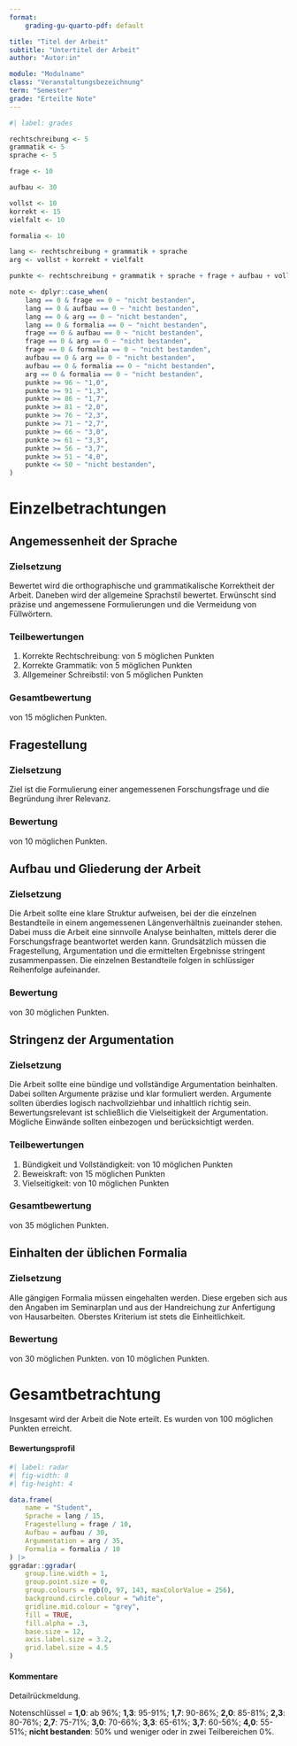 ```yaml
---
format:
    grading-gu-quarto-pdf: default

title: "Titel der Arbeit"
subtitle: "Untertitel der Arbeit"
author: "Autor:in"

module: "Modulname"
class: "Veranstaltungsbezeichnung"
term: "Semester"
grade: "Erteilte Note"
---
```


```r
#| label: grades

rechtschreibung <- 5
grammatik <- 5
sprache <- 5

frage <- 10

aufbau <- 30

vollst <- 10
korrekt <- 15
vielfalt <- 10

formalia <- 10

lang <- rechtschreibung + grammatik + sprache
arg <- vollst + korrekt + vielfalt

punkte <- rechtschreibung + grammatik + sprache + frage + aufbau + vollst + korrekt + vielfalt + formalia

note <- dplyr::case_when(
	lang == 0 & frage == 0 ~ "nicht bestanden",
	lang == 0 & aufbau == 0 ~ "nicht bestanden",
	lang == 0 & arg == 0 ~ "nicht bestanden",
	lang == 0 & formalia == 0 ~ "nicht bestanden",
	frage == 0 & aufbau == 0 ~ "nicht bestanden",
	frage == 0 & arg == 0 ~ "nicht bestanden",
	frage == 0 & formalia == 0 ~ "nicht bestanden",
	aufbau == 0 & arg == 0 ~ "nicht bestanden",
	aufbau == 0 & formalia == 0 ~ "nicht bestanden",
	arg == 0 & formalia == 0 ~ "nicht bestanden",
	punkte >= 96 ~ "1,0",
	punkte >= 91 ~ "1,3",
	punkte >= 86 ~ "1,7",
	punkte >= 81 ~ "2,0",
	punkte >= 76 ~ "2,3",
	punkte >= 71 ~ "2,7",
	punkte >= 66 ~ "3,0",
	punkte >= 61 ~ "3,3",
	punkte >= 56 ~ "3,7",
	punkte >= 51 ~ "4,0",
	punkte <= 50 ~ "nicht bestanden",
)
```

# Einzelbetrachtungen

## Angemessenheit der Sprache

### Zielsetzung

Bewertet wird die orthographische und grammatikalische Korrektheit der Arbeit. Daneben wird der allgemeine Sprachstil bewertet. Erwünscht sind präzise und angemessene Formulierungen und die Vermeidung von Füllwörtern.

### Teilbewertungen

1. Korrekte Rechtschreibung: \textcolor{gublue}{`r rechtschreibung`} von 5 möglichen Punkten
2. Korrekte Grammatik: \textcolor{gublue}{`r grammatik`} von 5 möglichen Punkten
3. Allgemeiner Schreibstil: \textcolor{gublue}{`r sprache`} von 5 möglichen Punkten

### Gesamtbewertung

\textcolor{gublue}{\textbf{`r lang`}} von 15 möglichen Punkten.

## Fragestellung

### Zielsetzung

Ziel ist die Formulierung einer angemessenen Forschungsfrage und die Begründung ihrer Relevanz.

### Bewertung

\textcolor{gublue}{\textbf{`r frage`}} von 10 möglichen Punkten.

## Aufbau und Gliederung der Arbeit

### Zielsetzung

Die Arbeit sollte eine klare Struktur aufweisen, bei der die einzelnen Bestandteile in einem angemessenen Längenverhältnis zueinander stehen. Dabei muss die Arbeit eine sinnvolle Analyse beinhalten, mittels derer die Forschungsfrage beantwortet werden kann. Grundsätzlich müssen die Fragestellung, Argumentation und die ermittelten Ergebnisse stringent zusammenpassen. Die einzelnen Bestandteile folgen in schlüssiger Reihenfolge aufeinander.

### Bewertung

\textcolor{gublue}{\textbf{`r aufbau`}} von 30 möglichen Punkten.

## Stringenz der Argumentation

### Zielsetzung

Die Arbeit sollte eine bündige und vollständige Argumentation beinhalten. Dabei sollten Argumente präzise und klar formuliert werden. Argumente sollten überdies logisch nachvollziehbar und inhaltlich richtig sein. Bewertungsrelevant ist schließlich die Vielseitigkeit der Argumentation. Mögliche Einwände sollten einbezogen und berücksichtigt werden.

### Teilbewertungen

1. Bündigkeit und Vollständigkeit: \textcolor{gublue}{`r vollst`} von 10 möglichen Punkten
2. Beweiskraft: \textcolor{gublue}{`r korrekt`} von 15 möglichen Punkten
3. Vielseitigkeit: \textcolor{gublue}{`r vielfalt`} von 10 möglichen Punkten

### Gesamtbewertung

\textcolor{gublue}{\textbf{`r arg`}} von 35 möglichen Punkten.

## Einhalten der üblichen Formalia

### Zielsetzung

Alle gängigen Formalia müssen eingehalten werden. Diese ergeben sich aus den Angaben im Seminarplan und aus der Handreichung zur Anfertigung von Hausarbeiten. Oberstes Kriterium ist stets die Einheitlichkeit.

### Bewertung

\textcolor{gublue}{\textbf{`r formalia`}} von 30 möglichen Punkten. von 10 möglichen Punkten.

\newpage

# Gesamtbetrachtung

Insgesamt wird der Arbeit die Note \textcolor{gublue}{\textbf{`r note`}} erteilt. Es wurden \textcolor{gublue}{\textbf{`r punkte`}} von 100 möglichen Punkten erreicht.

#### Bewertungsprofil

```r
#| label: radar
#| fig-width: 8
#| fig-height: 4

data.frame(
	name = "Student",
	Sprache = lang / 15,
	Fragestellung = frage / 10,
	Aufbau = aufbau / 30,
	Argumentation = arg / 35,
	Formalia = formalia / 10
) |>
ggradar::ggradar(
	group.line.width = 1,
	group.point.size = 0,
	group.colours = rgb(0, 97, 143, maxColorValue = 256),
	background.circle.colour = "white",
	gridline.mid.colour = "grey",
	fill = TRUE,
	fill.alpha = .3,
    base.size = 12,
    axis.label.size = 3.2,
    grid.label.size = 4.5
)
```

#### Kommentare

Detailrückmeldung.

\vfill

\begingroup
	\centering
	\raisebox{.5cm}{\wildcardb{Ort, Datum}}
	\hspace{1cm}
	\wildcard{Unterschrift}
	\par
\endgroup

\noindent\rule[7pt]{\linewidth}{0.4pt}

\small Notenschlüssel = **1,0**: ab 96%; **1,3**: 95-91%; **1,7**: 90-86%; **2,0**: 85-81%; **2,3**: 80-76%; **2,7**: 75-71%; **3,0**: 70-66%; **3,3**: 65-61%; **3,7**: 60-56%; **4,0**: 55-51%; **nicht bestanden**: 50% und weniger oder in zwei Teilbereichen 0%.